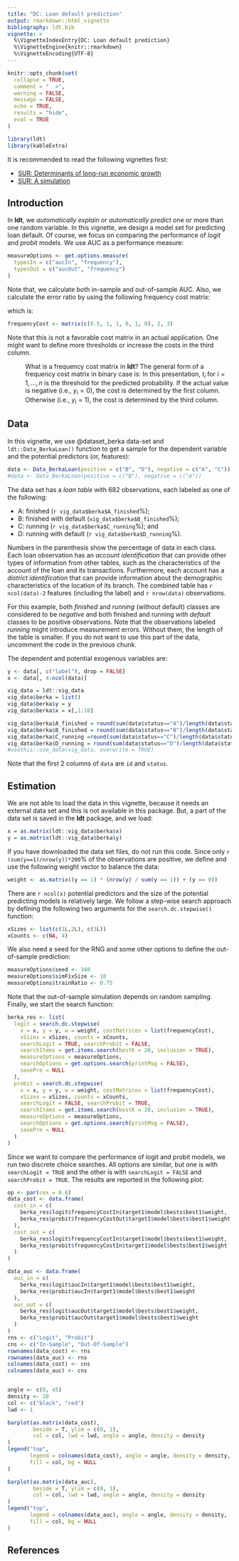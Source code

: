 ```yaml
---
title: "DC: Loan default prediction"
output: rmarkdown::html_vignette
bibliography: ldt.bib
vignette: >
  %\VignetteIndexEntry{DC: Loan default prediction}
  %\VignetteEngine{knitr::rmarkdown}
  %\VignetteEncoding{UTF-8}
---
```


```r
knitr::opts_chunk$set(
  collapse = TRUE,
  comment = "  >",
  warning = FALSE,
  message = FALSE,
  echo = TRUE,
  results = "hide",
  eval = TRUE
)
```

```r
library(ldt)
library(kableExtra)
```


It is recommended to read the following vignettes first:

- [SUR: Determinants of long-run economic growth](sur_growth.html)
- [SUR: A simulation](sur_simulation.html)

## Introduction

In **ldt**, we _automatically explain_ or _automatically predict_ one or more than one random variable. In this vignette, we design a model set for predicting loan default. Of course, we focus on comparing the performance of _logit_ and _probit_ models. We use AUC as a performance measure:

```r
measureOptions <- get.options.measure(
  typesIn = c("aucIn", "frequency"),
  typesOut = c("aucOut", "frequency")
)
```

Note that, we calculate both in-sample and out-of-sample AUC. Also, we calculate the error ratio by using the following frequency cost matrix:

\begin{equation}
\label{eq:error-ratio}
\begin{bmatrix}
0.5 & 1 & 1\\
1.0 & 0 & 0
\end{bmatrix}
\end{equation}

which is:

```r
frequencyCost <- matrix(c(0.5, 1, 1, 0, 1, 0), 2, 3)
```

Note that this is not a favorable cost matrix in an actual application. One might want to define more thresholds or increase the costs in the third column. 

<p style="margin-left:40px;">
What is a frequency cost matrix in **ldt**? The general form of a frequency cost matrix in binary case is:
\begin{equation}
\begin{bmatrix}
t_1 & c_{11} & c_{12}\\
t_2 & c_{21} & c_{22}\\
\vdots & \vdots&\vdots\\
t_n & c_{n1} & c_{n2}\\
\end{bmatrix}
\end{equation}
In this presentation, $t_i$ for $i=1,\ldots,n$ is the threshold for the predicted probability. If the actual value is negative (i.e., $y_i=0$), the cost is determined by the first column. Otherwise (i.e., $y_i=1$), the cost is determined by the third column.
</p>


## Data
In this vignette, we use @dataset_berka data-set and `ldt::Data_BerkaLoan()` function to get a sample for the dependent variable and the potential predictors (or, features):

```r
data <- Data_BerkaLoan(positive = c("B", "D"), negative = c("A", "C"))
#data <- Data_BerkaLoan(positive = c("B"), negative = c("A"))
```

The data set has a _loan table_ with 682 observations, each labeled as one of the following: 

- A: finished (`r vig_data$berka$A_finished`\%);
- B: finished with default (`vig_data$berka$B_finished`\%);
- C: running (`r vig_data$berka$C_running`\%); and
- D: running with default (`r vig_data$berka$D_running`\%).

Numbers in the parenthesis show the percentage of data in each class. Each loan observation has an _account identification_ that can provide other types of information from other tables, such as the characteristics of the account of the loan and its transactions. Furthermore, each account has a _district identification_ that can provide information about the demographic characteristics of the location of its branch.  The combined table has `r ncol(data)-2` features (including the label) and `r nrow(data)` observations. 

For this example, both _finished_ and _running_ (without default) classes are considered to be _negative_ and both finished and running _with default_ classes to be positive observations. Note that the observations labeled _running_ might introduce measurement errors. Without them, the length of the table is smaller. If you do not want to use this part of the data, uncomment the code in the previous chunk.

The dependent and potential exogenous variables are:

```r
y <- data[, c("label"), drop = FALSE]
x <- data[, 4:ncol(data)]
```

```r
vig_data = ldt::vig_data
vig_data$berka = list()
vig_data$berka$y = y
vig_data$berka$x = x[,1:10]

vig_data$berka$A_finished = round(sum(data$status=="A")/length(data$status)*100,1)
vig_data$berka$B_finished = round(sum(data$status=="B")/length(data$status)*100,1)
vig_data$berka$C_running =round(sum(data$status=="C")/length(data$status)*100,1)
vig_data$berka$D_running = round(sum(data$status=="D")/length(data$status)*100,1)
#usethis::use_data(vig_data, overwrite = TRUE)
```

Note that the first 2 columns of `data` are `id` and `status`. 

## Estimation 

We are not able to load the data in this vignette, because it needs an external data set and this is not available in this package. But, a part of the data set is saved in the **ldt** package, and we load:
```r
x = as.matrix(ldt::vig_data$berka$x)
y = as.matrix(ldt::vig_data$berka$y)
```
If you have downloaded the data set files, do not run this code. Since only `r (sum(y==1)/nrow(y))*200 `\% of the observations are positive, we define and use the following weight vector to balance the data:  
```r
weight <- as.matrix((y == 1) * (nrow(y) / sum(y == 1)) + (y == 0))
```

There are `r ncol(x) ` potential predictors and the size of the potential predicting models is relatively large. We follow a step-wise search approach by defining the following two arguments for the `search.dc.stepwise()` function:

```r
xSizes <- list(c(1L,2L), c(3L))
xCounts <- c(NA, 4)
```

We also need a seed for the RNG and some other options to define the out-of-sample prediction:

```r
measureOptions$seed <- 340
measureOptions$simFixSize <- 10
measureOptions$trainRatio <- 0.75
```

Note that the out-of-sample simulation depends on random sampling. Finally, we start the search function:

```r
berka_res <- list(
  logit = search.dc.stepwise(
    x = x, y = y, w = weight, costMatrices = list(frequencyCost),
    xSizes = xSizes, counts = xCounts,
    searchLogit = TRUE, searchProbit = FALSE,
    searchItems = get.items.search(bestK = 20, inclusion = TRUE),
    measureOptions = measureOptions,
    searchOptions = get.options.search(printMsg = FALSE),
    savePre = NULL
  ),
  probit = search.dc.stepwise(
    x = x, y = y, w = weight, costMatrices = list(frequencyCost),
    xSizes = xSizes, counts = xCounts,
    searchLogit = FALSE, searchProbit = TRUE,
    searchItems = get.items.search(bestK = 20, inclusion = TRUE),
    measureOptions = measureOptions,
    searchOptions = get.options.search(printMsg = FALSE),
    savePre = NULL
  )
)
```

Since we want to compare the performance of logit and probit models, we run two discrete choice searches. All options are similar, but one is with `searchLogit = TRUE` and the other is with `searchLogit = FALSE` and `searchProbit = TRUE`. The results are reported in the following plot:

```r
op <- par(cex = 0.6)
data_cost <- data.frame(
  cost_in = c(
    berka_res$logit$frequencyCostIn$target1$model$bests$best1$weight,
    berka_res$probit$frequencyCostOut$target1$model$bests$best1$weight
  ),
  cost_out = c(
    berka_res$logit$frequencyCostIn$target1$model$bests$best1$weight,
    berka_res$probit$frequencyCostIn$target1$model$bests$best1$weight
  )
)

data_auc <- data.frame(
  auc_in = c(
    berka_res$logit$aucIn$target1$model$bests$best1$weight,
    berka_res$probit$aucIn$target1$model$bests$best1$weight
  ),
  auc_out = c(
    berka_res$logit$aucOut$target1$model$bests$best1$weight,
    berka_res$probit$aucOut$target1$model$bests$best1$weight
  )
)
rns <- c("Logit", "Probit")
cns <- c("In-Sample", "Out-Of-Sample")
rownames(data_cost) <- rns
rownames(data_auc) <- rns
colnames(data_cost) <- cns
colnames(data_auc) <- cns


angle <- c(0, 45)
density <- 20
col <- c("black", "red")
lwd <- 1

barplot(as.matrix(data_cost),
        beside = T, ylim = c(0, 1),
        col = col, lwd = lwd, angle = angle, density = density
)
legend("top",
       legend = colnames(data_cost), angle = angle, density = density,
       fill = col, bg = NULL
)

barplot(as.matrix(data_auc),
        beside = T, ylim = c(0, 1),
        col = col, lwd = lwd, angle = angle, density = density
)
legend("top",
       legend = colnames(data_auc), angle = angle, density = density,
       fill = col, bg = NULL
)
```



## References


